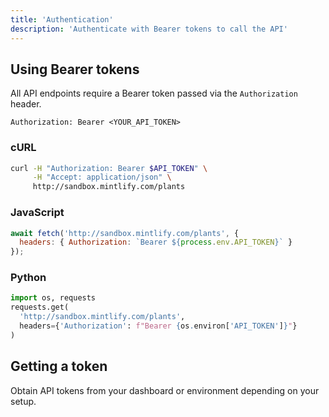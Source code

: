```yaml
---
title: 'Authentication'
description: 'Authenticate with Bearer tokens to call the API'
---
```


## Using Bearer tokens

All API endpoints require a Bearer token passed via the `Authorization` header.

```http
Authorization: Bearer <YOUR_API_TOKEN>
```

### cURL

```bash
curl -H "Authorization: Bearer $API_TOKEN" \
     -H "Accept: application/json" \
     http://sandbox.mintlify.com/plants
```

### JavaScript

```javascript
await fetch('http://sandbox.mintlify.com/plants', {
  headers: { Authorization: `Bearer ${process.env.API_TOKEN}` }
});
```

### Python

```python
import os, requests
requests.get(
  'http://sandbox.mintlify.com/plants',
  headers={'Authorization': f"Bearer {os.environ['API_TOKEN']}"}
)
```

## Getting a token

Obtain API tokens from your dashboard or environment depending on your setup.